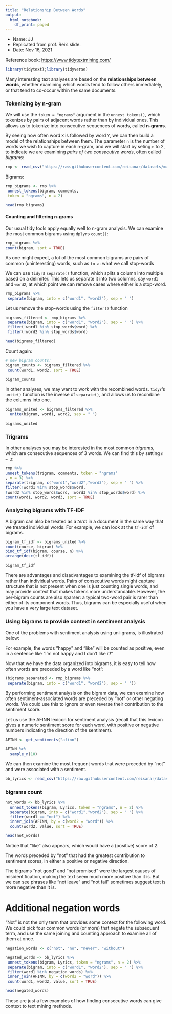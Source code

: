 ```yaml
---
title: "Relationship Between Words"
output:
  html_notebook:
    df_print: paged
---
```

* Name: JJ
* Replicated from prof. Rei's slide.
* Date: Nov 16, 2021

Reference book: 
<https://www.tidytextmining.com/>

```r
library(tidytext);library(tidyverse)
```

Many interesting text analyses are based on the **relationships between words**, whether examining which words tend to follow others immediately, or that tend to co-occur within the same documents.

### Tokenizing by n-gram

We will use the `token = "ngrams"` argument in the `unnest_tokens()`, which tokenizes by pairs of adjacent words rather than by individual ones. This allows us to tokenize into consecutive sequences of words, called **n-grams**.

By seeing how often word `X` is followed by word `Y`, we can then build a model of the relationships between them. The parameter `n` is the number of words we wish to capture in each n-gram, and we will start by seting `n` to 2, to indicate we are examining _pairs of two consecutive words_, often called _bigrams_:

```r
rmp <- read_csv("https://raw.githubusercontent.com/reisanar/datasets/master/rmp_wit_comments.csv");head(rmp)
```

Bigrams:

```r
rmp_bigrams <- rmp %>% 
 unnest_tokens(bigram, comments, 
 token = "ngrams", n = 2)

head(rmp_bigrams)
```


#### Counting and filtering n-grams

Our usual tidy tools apply equally well to n-gram analysis. We can examine the most common bigrams using `dplyr`s `count()`:

```r
rmp_bigrams %>%
count(bigram, sort = TRUE)
```

As one might expect, a lot of the most common bigrams are pairs of common (uninteresting) words, such as `to a`: what we call stop-words

We can use `tidyr`s `separate()` function, which splits a column into multiple based on a delimiter. This lets us separate it into two columns, say `word1` and `word2`, at which point we can remove cases where either is a stop-word.

```r
rmp_bigrams %>% 
 separate(bigram, into = c("word1", "word2"), sep = " ")
```

Let us remove the stop-words using the `filter()` function


```r
bigrams_filtered <- rmp_bigrams %>% 
 separate(bigram, into = c("word1", "word2"), sep = " ") %>% 
 filter(!word1 %in% stop_words$word) %>%
 filter(!word2 %in% stop_words$word)

head(bigrams_filtered)
```

Count again:

```r
# new bigram counts:
bigram_counts <- bigrams_filtered %>% 
 count(word1, word2, sort = TRUE)

bigram_counts
```


In other analyses, we may want to work with the recombined words. `tidyr`'s `unite()` function is the inverse of `separate()`, and allows us to recombine the columns into one. 


```r
bigrams_united <- bigrams_filtered %>%
  unite(bigram, word1, word2, sep = " ")

bigrams_united
```

### Trigrams

In other analyses you may be interested in the most common _trigrams_, which are consecutive sequences of 3 words. We can find this by setting `n = 3`:


```r
rmp %>%
unnest_tokens(trigram, comments, token = "ngrams"
, n = 3) %>%
separate(trigram, c("word1","word2","word3"), sep = " ") %>%
filter(!word1 %in% stop_words$word,
!word2 %in% stop_words$word, !word3 %in% stop_words$word) %>%
count(word1, word2, word3, sort = TRUE)
```



### Analyzing bigrams with TF-IDF

A bigram can also be treated as a _term_ in a document in the same way that we treated individual words. For example, we can look at the `tf-idf` of bigrams. 

```r
bigram_tf_idf <- bigrams_united %>%
count(course, bigram) %>%
bind_tf_idf(bigram, course, n) %>%
arrange(desc(tf_idf))

bigram_tf_idf
```

There are advantages and disadvantages to examining the tf-idf of bigrams rather than individual words. Pairs of consecutive words might capture structure that is not present when one is just counting single words, and may provide context that makes tokens more understandable. However, the per-bigram counts are also sparser: a typical two-word pair is rarer than either of its component words. Thus, bigrams can be especially useful when you have a very large text dataset.


### Using bigrams to provide context in sentiment analysis


One of the problems with sentiment analysis using uni-grams, is illustrated below:

For example, the words "happy" and "like" will be counted as positive, even in a sentence like "I'm not happy and I don't like it!"

Now that we have the data organized into bigrams, it is easy to tell how often words are preceded by a word like "not":

```r
(bigrams_separated <- rmp_bigrams %>% 
 separate(bigram, into = c("word1", "word2"), sep = " "))
```

By performing sentiment analysis on the bigram data, we can examine how often sentiment-associated words are preceded by "not" or other negating words. We could use this to ignore or even reverse their contribution to the sentiment score.

Let us use the AFINN lexicon for sentiment analysis (recall that this lexicon gives a numeric sentiment score for each word, with positive or negative numbers indicating the direction of the sentiment).

```r
AFINN <- get_sentiments("afinn")

AFINN %>% 
  sample_n(10)
```


We can then examine the most frequent words that were preceded by "not" and were associated with a sentiment.

```r
bb_lyrics <- read_csv("https://raw.githubusercontent.com/reisanar/datasets/master/BB_top100_2015.csv"); head(bb_lyrics)
```
### bigrams count

```r
not_words <- bb_lyrics %>%
  unnest_tokens(bigram, Lyrics, token = "ngrams", n = 2) %>%
  separate(bigram, into = c("word1","word2"), sep = " ") %>%
  filter(word1 == "not") %>%
  inner_join(AFINN, by = c(word2 = "word")) %>%
  count(word2, value, sort = TRUE)

head(not_words)
```

Notice that "like" also appears, which would have a (positive) score of 2.

The words preceded by "not" that had the greatest contribution to sentiment scores, in either a positive or negative direction.

The bigrams "not good" and "not promised" were the largest causes of misidentification, making the text seem much more positive than it is. But we can see phrases like "not leave" and "not fail" sometimes suggest text is more negative than it is.

# Additional negation words

"Not" is not the only term that provides some context for the following word. We could pick four common words (or more) that negate the subsequent term, and use the same joining and counting approach to examine all of them at once.


```r
negation_words <- c("not", "no", "never", "without")

negated_words <- bb_lyrics %>% 
 unnest_tokens(bigram, Lyrics, token = "ngrams", n = 2) %>% 
 separate(bigram, into = c("word1", "word2"), sep = " ") %>% 
 filter(word1 %in% negation_words) %>%
 inner_join(AFINN, by = c(word2 = "word")) %>%
 count(word1, word2, value, sort = TRUE)

head(negated_words)
```


These are just a few examples of how finding consecutive words can give context to text mining methods.




